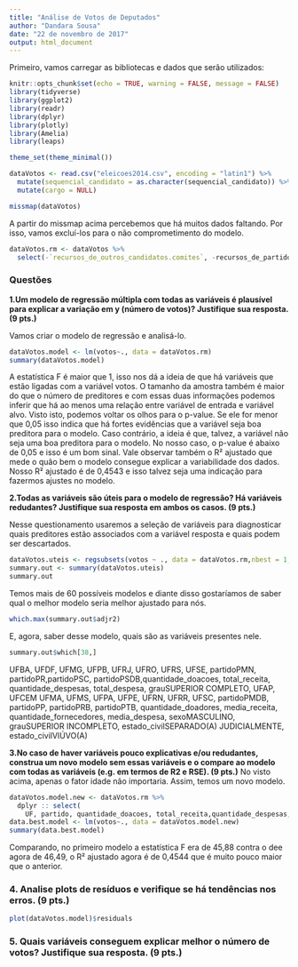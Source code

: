 ```yaml
---
title: "Análise de Votos de Deputados"
author: "Dandara Sousa"
date: "22 de novembro de 2017"
output: html_document
---
```


Primeiro, vamos carregar as bibliotecas e dados que serão utilizados:

```r
knitr::opts_chunk$set(echo = TRUE, warning = FALSE, message = FALSE)
library(tidyverse)
library(ggplot2)
library(readr)
library(dplyr) 
library(plotly)
library(Amelia)
library(leaps)

theme_set(theme_minimal())
```


```r
dataVotos <- read.csv("eleicoes2014.csv", encoding = "latin1") %>%
  mutate(sequencial_candidato = as.character(sequencial_candidato)) %>%
  mutate(cargo = NULL)

missmap(dataVotos)
```

A partir do missmap acima percebemos que há muitos dados faltando. Por isso, vamos excluí-los para o não comprometimento do modelo. 

```r
dataVotos.rm <- dataVotos %>%
  select(-`recursos_de_outros_candidatos.comites`, -recursos_de_partidos,-recursos_de_pessoas_juridicas, -recursos_de_pessoas_físicas, -recursos_proprios, -sequencial_candidato, -numero_cadidato, -setor_economico_receita, -setor_economico_despesa, -nome)
```


### Questões
**1.Um modelo de regressão múltipla com todas as variáveis é plausível para explicar a variação em y (número de votos)? Justifique sua resposta. (9 pts.)**

Vamos criar o modelo de regressão e analisá-lo.

```r
dataVotos.model <- lm(votos~., data = dataVotos.rm)
summary(dataVotos.model)

```
A estatística F é maior que 1, isso nos dá a ideia de que há variáveis que estão ligadas com a variável votos. O tamanho da amostra também é maior do que o número de preditores e com essas duas informações podemos inferir que há ao menos uma relação entre variável de entrada e variável alvo. 
Visto isto, podemos voltar os olhos para o p-value. Se ele for menor que 0,05 isso indica que há fortes evidências que a variável seja boa preditora para o modelo. Caso contrário, a ideia é que, talvez, a variável não seja uma boa preditora para o modelo. No nosso caso, o p-value é abaixo de 0,05 e isso é um bom sinal.
Vale observar também o R² ajustado que mede o quão bem o modelo consegue explicar a variabilidade dos dados. Nosso R² ajustado é de 0,4543 e isso talvez seja uma indicação para fazermos ajustes no modelo.


**2.Todas as variáveis são úteis para o modelo de regressão? Há variáveis redudantes? Justifique sua resposta em ambos os casos. (9 pts.)**

Nesse questionamento usaremos a seleção de variáveis para diagnosticar quais preditores estão associados com a variável resposta e quais podem ser descartados.

```r
dataVotos.uteis <- regsubsets(votos ~ ., data = dataVotos.rm,nbest = 1,nvmax = NULL, force.in = NULL, force.out = NULL,method = "forward")
summary.out <- summary(dataVotos.uteis)
summary.out
```

Temos mais de 60 possíveis modelos e diante disso gostaríamos de saber qual o melhor modelo seria melhor ajustado para nós.

```r
which.max(summary.out$adjr2)
```
E, agora, saber desse modelo, quais são as variáveis presentes nele.

```r
summary.out$which[38,]
```

UFBA, UFDF, UFMG, UFPB, UFRJ, UFRO, UFRS, UFSE, partidoPMN, partidoPR,partidoPSC, partidoPSDB,quantidade_doacoes, total_receita, quantidade_despesas, total_despesa, grauSUPERIOR COMPLETO, UFAP, UFCEM UFMA, UFMS, UFPA, UFPE, UFRN, UFRR, UFSC, partidoPMDB, partidoPP, partidoPRB, partidoPTB, quantidade_doadores, media_receita, quantidade_fornecedores, media_despesa, sexoMASCULINO, grauSUPERIOR INCOMPLETO, estado_civilSEPARADO(A) JUDICIALMENTE, estado_civilVIÚVO(A) 


**3.No caso de haver variáveis pouco explicativas e/ou redudantes, construa um novo modelo sem essas variáveis e o compare ao modelo com todas as variáveis (e.g. em termos de R2 e RSE). (9 pts.)**
No visto acima, apenas o fator idade não importaria. Assim, temos um novo modelo. 
```r
dataVotos.model.new <- dataVotos.rm %>%
  dplyr :: select(
    UF, partido, quantidade_doacoes, total_receita,quantidade_despesas, total_despesa, grau, quantidade_doadores, media_receita, quantidade_fornecedores, media_despesa, estado_civil, sexo,         votos)
data.best.model <- lm(votos~., data = dataVotos.model.new)
summary(data.best.model)
```

Comparando, no primeiro modelo a estatística F era de 45,88 contra o dee agora de 46,49, o R² ajustado agora é de 0,4544 que é muito pouco maior que o anterior.

### 4. Analise plots de resíduos e verifique se há tendências nos erros. (9 pts.)

```r
plot(dataVotos.model)$residuals

```

### 5. Quais variáveis conseguem explicar melhor o número de votos? Justifique sua resposta. (9 pts.)

